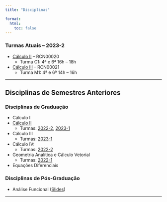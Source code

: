 ```yaml
---
title: "Disciplinas"

format:
  html:
    toc: false
---
```

### Turmas Atuais -- 2023-2

-   [Cálculo II](calculoII/c2-2023-2.qmd) -- RCN00020 
    -   Turma C1: 4ª e 6ª 16h -- 18h
-   [Cálculo III](calculoIII/c3-2023-2.qmd) -- RCN00021
    -   Turma M1: 4ª e 6ª 14h -- 16h

---

## Disciplinas de Semestres Anteriores

### Disciplinas de Graduação

-   Cálculo I
-   [Cálculo II](calculoII/calculoII.qmd) 
    - Turmas: [2022-2](calculoII/c2-2022-2.qmd),  [2023-1](calculoII/c2-2023-1.qmd)
-   Cálculo III
    - Turmas: [2023-1](calculoIII/c3-2023-1.qmd)
-   Cálculo IV:
    - Turmas: [2022-2](https://www.professores.uff.br/reginaldodr/disciplinas/calculo-iv-rcn00035-2022-2/)
-   Geometria Analítica e Cálculo Vetorial
    - Turmas: [2022-1](https://www.professores.uff.br/reginaldodr/disciplinas/geometria-analitica-rcn00023-2022-1/)
-   Equações Diferenciais

### Disciplinas de Pós-Graduação

-   Análise Funcional ([Slides](analise-funcional/functional-analysis.pdf))


---


